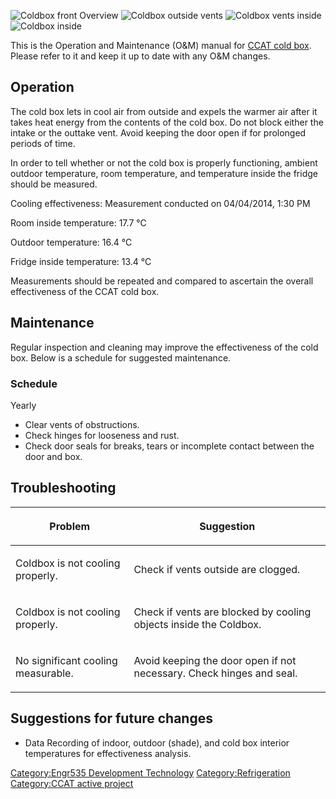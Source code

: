 {{Tocright}}

[[File:Coldbox1.png|thumb|left|Coldbox front Overview]]
[[File:Coldbox2.png|thumb|left|Coldbox outside vents]]
[[File:Coldbox3.png|thumb|left|Coldbox vents inside]]
[[File:Coldbox4.png|thumb|left|Coldbox inside]]


This is the Operation and Maintenance (O&M) manual for [[CCAT cold box]]. Please refer to it and keep it up to date with any O&M changes.

== Operation ==
The cold box lets in cool air from outside and expels the warmer air after it takes heat energy from the contents of the cold box. Do not block either the intake or the outtake vent. Avoid keeping the door open if for prolonged periods of time.

In order to tell whether or not the cold box is properly functioning, ambient outdoor temperature, room temperature, and temperature inside the fridge should be measured. 

Cooling effectiveness:	        Measurement conducted on 04/04/2014, 1:30 PM 
				
Room inside temperature:        17.7 °C

Outdoor temperature:		16.4 °C	

Fridge inside temperature:	13.4 °C

Measurements should be repeated and compared to ascertain the overall effectiveness of the CCAT cold box.

== Maintenance ==
Regular inspection and cleaning may improve the effectiveness of the cold box. Below is a schedule for suggested maintenance.

=== Schedule ===
<!-- Please keep the format the same as it populates the kiosk in CCAT. -->

;Yearly
* Clear vents of obstructions.
* Check hinges for looseness and rust.
* Check door seals for breaks, tears or incomplete contact between the door and box.

== Troubleshooting ==
{| class="wikitable"
|-
! Problem
! Suggestion
|-
| Coldbox is not cooling properly.
| Check if vents outside are clogged.
|-
| Coldbox is not cooling properly.
| Check if vents are blocked by cooling objects inside the Coldbox.
|-
| No significant cooling measurable.
| Avoid keeping the door open if not necessary. Check hinges and seal.
|}

== Suggestions for future changes ==
* Data Recording of indoor, outdoor (shade), and cold box interior temperatures for effectiveness analysis.

<!-- Add in any other appropriate categories such as [[Category:Photovoltaics]] -->
[[Category:Engr535 Development Technology]]
[[Category:Refrigeration]]
[[Category:CCAT active project]]